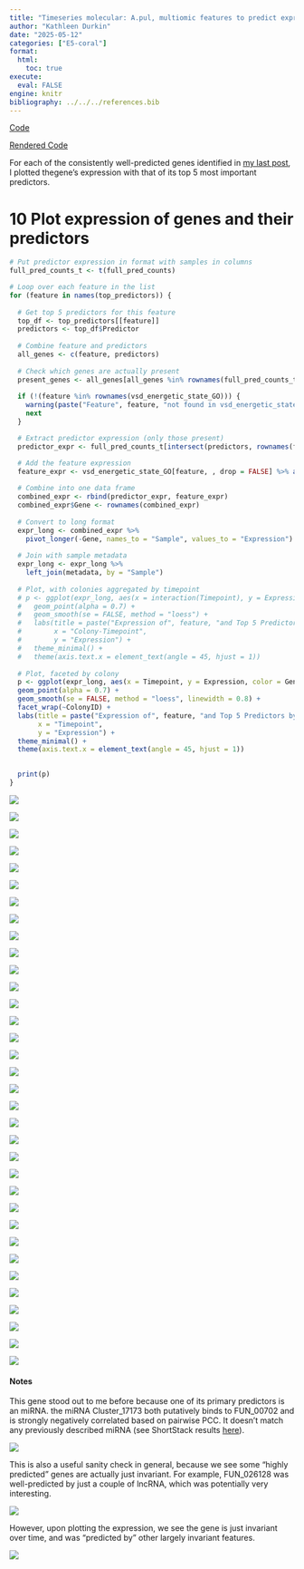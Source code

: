 ```yaml
---
title: "Timeseries molecular: A.pul, multiomic features to predict expression. Machine learning -- Part 4"
author: "Kathleen Durkin"
date: "2025-05-12"
categories: ["E5-coral"]
format:
  html:
    toc: true
execute: 
  eval: FALSE
engine: knitr
bibliography: ../../../references.bib
---
```


[Code](https://github.com/urol-e5/timeseries_molecular/blob/main/D-Apul/code/22.3-Apul-multiomic-machine-learning-byTP.Rmd)

[Rendered Code](https://github.com/urol-e5/timeseries_molecular/blob/main/D-Apul/code/22.3-Apul-multiomic-machine-learning-byTP.md)

For each of the consistently well-predicted genes identified in [my last post](./2025_05_08_timeseries_multiomic_ML_3.qmd), I plotted thegene's expression with that of its top 5 most important predictors.

# 10 Plot expression of genes and their predictors

``` r
# Put predictor expression in format with samples in columns
full_pred_counts_t <- t(full_pred_counts)

# Loop over each feature in the list
for (feature in names(top_predictors)) {
  
  # Get top 5 predictors for this feature
  top_df <- top_predictors[[feature]]
  predictors <- top_df$Predictor
  
  # Combine feature and predictors
  all_genes <- c(feature, predictors)
  
  # Check which genes are actually present
  present_genes <- all_genes[all_genes %in% rownames(full_pred_counts_t) | all_genes %in% rownames(vsd_energetic_state_GO)]
  
  if (!(feature %in% rownames(vsd_energetic_state_GO))) {
    warning(paste("Feature", feature, "not found in vsd_energetic_state_GO Skipping..."))
    next
  }

  # Extract predictor expression (only those present)
  predictor_expr <- full_pred_counts_t[intersect(predictors, rownames(full_pred_counts_t)), , drop = FALSE] %>% as.data.frame()

  # Add the feature expression
  feature_expr <- vsd_energetic_state_GO[feature, , drop = FALSE] %>% as.data.frame()
  
  # Combine into one data frame
  combined_expr <- rbind(predictor_expr, feature_expr)
  combined_expr$Gene <- rownames(combined_expr)
  
  # Convert to long format
  expr_long <- combined_expr %>%
    pivot_longer(-Gene, names_to = "Sample", values_to = "Expression")
  
  # Join with sample metadata
  expr_long <- expr_long %>%
    left_join(metadata, by = "Sample")
  
  # Plot, with colonies aggregated by timepoint
  # p <- ggplot(expr_long, aes(x = interaction(Timepoint), y = Expression, color = Gene, group = Gene)) +
  #   geom_point(alpha = 0.7) +
  #   geom_smooth(se = FALSE, method = "loess") +
  #   labs(title = paste("Expression of", feature, "and Top 5 Predictors"),
  #        x = "Colony-Timepoint",
  #        y = "Expression") +
  #   theme_minimal() +
  #   theme(axis.text.x = element_text(angle = 45, hjust = 1))
  
  # Plot, faceted by colony
  p <- ggplot(expr_long, aes(x = Timepoint, y = Expression, color = Gene, group = Gene)) +
  geom_point(alpha = 0.7) +
  geom_smooth(se = FALSE, method = "loess", linewidth = 0.8) +
  facet_wrap(~ColonyID) +
  labs(title = paste("Expression of", feature, "and Top 5 Predictors by Colony"),
       x = "Timepoint",
       y = "Expression") +
  theme_minimal() +
  theme(axis.text.x = element_text(angle = 45, hjust = 1))

  
  print(p)
}
```

![](./images/22.3-Apul-multiomic-machine-learning-byTP_files_2/unnamed-chunk-73-1.png)<!-- -->

![](./images/22.3-Apul-multiomic-machine-learning-byTP_files_2/unnamed-chunk-73-2.png)<!-- -->

![](./images/22.3-Apul-multiomic-machine-learning-byTP_files_2/unnamed-chunk-73-3.png)<!-- -->

![](./images/22.3-Apul-multiomic-machine-learning-byTP_files_2/unnamed-chunk-73-4.png)<!-- -->

![](./images/22.3-Apul-multiomic-machine-learning-byTP_files_2/unnamed-chunk-73-5.png)<!-- -->

![](./images/22.3-Apul-multiomic-machine-learning-byTP_files_2/unnamed-chunk-73-6.png)<!-- -->

![](./images/22.3-Apul-multiomic-machine-learning-byTP_files_2/unnamed-chunk-73-7.png)<!-- -->

![](./images/22.3-Apul-multiomic-machine-learning-byTP_files_2/unnamed-chunk-73-8.png)<!-- -->

![](./images/22.3-Apul-multiomic-machine-learning-byTP_files_2/unnamed-chunk-73-9.png)<!-- -->

![](./images/22.3-Apul-multiomic-machine-learning-byTP_files_2/unnamed-chunk-73-10.png)<!-- -->

![](./images/22.3-Apul-multiomic-machine-learning-byTP_files_2/unnamed-chunk-73-11.png)<!-- -->

![](./images/22.3-Apul-multiomic-machine-learning-byTP_files_2/unnamed-chunk-73-12.png)<!-- -->

![](./images/22.3-Apul-multiomic-machine-learning-byTP_files_2/unnamed-chunk-73-13.png)<!-- -->

![](./images/22.3-Apul-multiomic-machine-learning-byTP_files_2/unnamed-chunk-73-14.png)<!-- -->

![](./images/22.3-Apul-multiomic-machine-learning-byTP_files_2/unnamed-chunk-73-15.png)<!-- -->

![](./images/22.3-Apul-multiomic-machine-learning-byTP_files_2/unnamed-chunk-73-16.png)<!-- -->

![](./images/22.3-Apul-multiomic-machine-learning-byTP_files_2/unnamed-chunk-73-17.png)<!-- -->

![](./images/22.3-Apul-multiomic-machine-learning-byTP_files_2/unnamed-chunk-73-18.png)<!-- -->

![](./images/22.3-Apul-multiomic-machine-learning-byTP_files_2/unnamed-chunk-73-19.png)<!-- -->

![](./images/22.3-Apul-multiomic-machine-learning-byTP_files_2/unnamed-chunk-73-20.png)<!-- -->

![](./images/22.3-Apul-multiomic-machine-learning-byTP_files_2/unnamed-chunk-73-21.png)<!-- -->

![](./images/22.3-Apul-multiomic-machine-learning-byTP_files_2/unnamed-chunk-73-22.png)<!-- -->

![](./images/22.3-Apul-multiomic-machine-learning-byTP_files_2/unnamed-chunk-73-23.png)<!-- -->

![](./images/22.3-Apul-multiomic-machine-learning-byTP_files_2/unnamed-chunk-73-24.png)<!-- -->

![](./images/22.3-Apul-multiomic-machine-learning-byTP_files_2/unnamed-chunk-73-25.png)<!-- -->

![](./images/22.3-Apul-multiomic-machine-learning-byTP_files_2/unnamed-chunk-73-26.png)<!-- -->

![](./images/22.3-Apul-multiomic-machine-learning-byTP_files_2/unnamed-chunk-73-27.png)<!-- -->

![](./images/22.3-Apul-multiomic-machine-learning-byTP_files_2/unnamed-chunk-73-28.png)<!-- -->

![](./images/22.3-Apul-multiomic-machine-learning-byTP_files_2/unnamed-chunk-73-29.png)<!-- -->

![](./images/22.3-Apul-multiomic-machine-learning-byTP_files_2/unnamed-chunk-73-30.png)<!-- -->

![](./images/22.3-Apul-multiomic-machine-learning-byTP_files_2/unnamed-chunk-73-31.png)<!-- -->

![](./images/22.3-Apul-multiomic-machine-learning-byTP_files_2/unnamed-chunk-73-32.png)<!-- -->

![](./images/22.3-Apul-multiomic-machine-learning-byTP_files_2/unnamed-chunk-73-33.png)<!-- -->

![](./images/22.3-Apul-multiomic-machine-learning-byTP_files_2/unnamed-chunk-73-34.png)<!-- -->

#### Notes

This gene stood out to me before because one of its primary predictors is an miRNA. the miRNA Cluster_17173 both putatively binds to FUN_00702 and is strongly negatively correlated based on pairwise PCC. It doesn't match any previously described miRNA (see ShortStack results [here](https://github.com/urol-e5/timeseries_molecular/blob/main/D-Apul/output/04-Apul-sRNA-discovery-ShortStack/ShortStack_out/Results.txt)).

![](./images/22.3-Apul-multiomic-machine-learning-byTP_files_2/unnamed-chunk-73-7.png)

This is also a useful sanity check in general, because we see some "highly predicted" genes are actually just invariant. For example, FUN_026128 was well-predicted by just a couple of lncRNA, which was potentially very interesting.

![](https://shedurkin.github.io/Roberts-LabNotebook/posts/projects/E5_coral/images/22.3-Apul-multiomic-machine-learning-byTP_files/figure-gfm/unnamed-chunk-72-19.png)

However, upon plotting the expression, we see the gene is just invariant over time, and was "predicted by" other largely invariant features.

![](./images/22.3-Apul-multiomic-machine-learning-byTP_files_2/unnamed-chunk-73-19.png)<!-- -->
